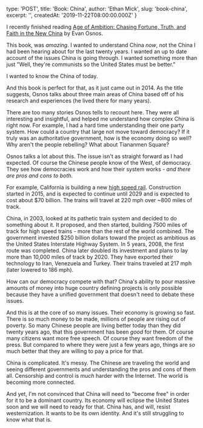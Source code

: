 
  type: 'POST',
  title: 'Book: China',
  author: 'Ethan Mick',
  slug: 'book-china',
  excerpt: '',
  createdAt: '2019-11-22T08:00:00.000Z'
}


I recently finished reading [Age of Ambition: Chasing Fortune, Truth,
and Faith in the New China](http://amzn.to/1Kw1qN1) by Evan Osnos.

This book, was *amazing*. I wanted to understand China *now*, not the
China I had been hearing about for the last twenty years. I wanted an up
to date account of the issues China is going through. I wanted something
more than just "Well, they're communists so the United States must be
better."

I wanted to know the China of today.

And this book is perfect for that, as it just came out in 2014. As the
title suggests, Osnos talks about three main areas of China based off of
his research and experiences (he lived there for many years).

There are too many stories Osnos tells to recount here. They were all
interesting and insightful, and helped me understand how complex China
is right now. For example, I had a hard time understanding their one
party system. How could a country that large not move toward democracy?
If it truly was an authoritative government, how is the economy doing so
well? Why aren't the people rebelling? What about Tiananmen Square?

Osnos talks a lot about this. The issue isn't as straight forward as I
had expected. Of course the Chinese people know of the West, of
democracy. They see how democracies work and how their system works -
*and there are pros and cons to both*.

For example, California is building a new [high speed
rail](https://en.wikipedia.org/wiki/California_High-Speed_Rail).
Construction started in 2015, and is expected to continue until 2029 and
is expected to cost about $70 billion. The trains will travel at 220
mph over ~800 miles of track.

China, in 2003, looked at its pathetic train system and decided to do
something about it. It proposed, and then started, building 7500 miles
of track for high speed trains - more than the rest of the world
combined. The government invested $250 billion dollars toward the
project as ambitious as the United States Interstate Highway System. In
5 years, 2008, the first route was completed. China later doubled its
investment and plans to lay more than 10,000 miles of track by 2020.
They have exported their technology to Iran, Venezuela and Turkey. Their
trains traveled at 217 mph (later lowered to 186 mph).

How can our democracy compete with that? China's ability to pour
massive amounts of money into huge country defining projects is only
possible because they have a unified government that doesn't need to
debate these issues.

And this is at the core of so many issues. Their economy is growing so
fast. There is so much money to be made, millions of people are rising
out of poverty. So many Chinese people are living better today than they
did twenty years ago, that this government has been *good* for them. Of
course many citizens want more free speech. Of course they want freedom
of the press. But compared to where they were just a few years ago,
things are *so* much better that they are willing to pay a price for
that.

China is complicated. It's messy. The Chinese are traveling the world
and seeing different governments and understanding the pros and cons of
them all. Censorship and control is *much* harder with the Internet. The
world is becoming more connected.

And yet, I'm not convinced that China will need to "become free" in
order for it to be a dominant country. Its economy will eclipse the
United States soon and we will need to ready for that. China has, and
will, resist westernization. It wants to be its own identity. And it's
still struggling to know what that is.